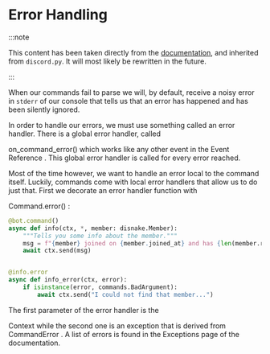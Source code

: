 # Error Handling

:::note

This content has been taken directly from the
[documentation](https://docs.disnake.dev/en/latest/ext/commands/commands.html#error-handling), and inherited from
`discord.py`. It will most likely be rewritten in the future.

:::

When our commands fail to parse we will, by default, receive a noisy error in `stderr` of our console that tells us that
an error has happened and has been silently ignored.

In order to handle our errors, we must use something called an error handler. There is a global error handler, called

<DocsLink ext="commands" reference="disnake.disnake.ext.commands.on_command_error">
	on_command_error()
</DocsLink> which works like any other event in the <DocsLink ext="commands" reference="event-reference">
	Event Reference
</DocsLink>
. This global error handler is called for every error reached.

Most of the time however, we want to handle an error local to the command itself. Luckily, commands come with local
error handlers that allow us to do just that. First we decorate an error handler function with

<DocsLink ext="commands" reference="disnake.ext.commands.Command.error">
	Command.error()
</DocsLink>
:

```python
@bot.command()
async def info(ctx, *, member: disnake.Member):
    """Tells you some info about the member."""
    msg = f"{member} joined on {member.joined_at} and has {len(member.roles)} roles."
    await ctx.send(msg)


@info.error
async def info_error(ctx, error):
    if isinstance(error, commands.BadArgument):
        await ctx.send("I could not find that member...")
```

The first parameter of the error handler is the

<DocsLink ext="commands" reference="disnake.ext.commands.Context">
	Context
</DocsLink> while the second one is an exception that is derived from
<DocsLink ext="commands" reference="disnake.ext.commands.CommandError">
	CommandError
</DocsLink>
. A list of errors is found in the <DocsLink ext="commands" reference="ext-commands-api-errors">
	Exceptions
</DocsLink> page of the documentation.
